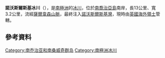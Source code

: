 {{Coord|54|40|S|36|18|W|type:glacier|display=title}}

'''諾沃斯爾斯基冰川'''（{{lang-en|Novosilski Glacier}}），是[[南極洲|南極洲]]的[[冰川|冰川]]，位於[[南喬治亞島|南喬治亞島]]南岸，長13公里、寬3.2公里，流經[[薩爾韋森山脈|薩爾韋森山脈]]，最終注入[[諾沃斯爾斯基灣|諾沃斯爾斯基灣]]，現時由[[英國海外領土|英國海外領土]]管轄。

==參考資料==
{{usgs-gazetteer}}

{{Antarctica-geo-stub}}

[[Category:南乔治亚和南桑威奇群岛|Category:南乔治亚和南桑威奇群岛]]
[[Category:南極洲冰川|Category:南極洲冰川]]